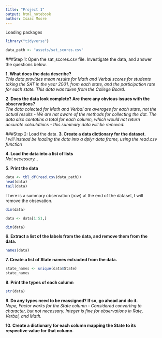 ```yaml
---
title: "Project 1"
output: html_notebook
author: Isaac Moore
---
```


Loading packages
```r
library("tidyverse")
```

```r
data_path <- "assets/sat_scores.csv"
```

###Step 1: Open the sat_scores.csv file. Investigate the data, and answer the questions below.

**1. What does the data describe?**  
*This data provides mean results for Math and Verbal scores for students taking the SAT in the year 2001, from each state, and the participation rate for each state. This data was taken from the College Board.*

**2. Does the data look complete? Are there any obvious issues with the observations?**  
*The data colected for Math and Verbal are averages for each state, not the actual results - We are not aware of the methods for collecting the dat. The data also contatins a total for each column, which would not return accurate calculations - this summary data will be removed.*

###Step 2: Load the data.
**3. Create a data dictionary for the dataset.**  
*I will instead be loading the data into a dplyr data frame, using the read.csv function*  

**4. Load the data into a list of lists**  
*Not necessary...*  

**5. Print the data**  
```r
data <- tbl_df(read.csv(data_path))
head(data)
tail(data)
```

There is a summary observation (row) at the end of the dataset, I will remove the obsevation.
```r
dim(data)
```
```r
data <- data[1:51,]
```

```r
dim(data)
```

**6. Extract a list of the labels from the data, and remove them from the data.**  
```r
names(data)
```

**7. Create a list of State names extracted from the data.**   
```r
state_names <- unique(data$State)
state_names
```
**8. Print the types of each column**  
```r
str(data)
```

**9. Do any types need to be reassigned? If so, go ahead and do it.**  
*Nope, Factor works for the State column - Considered converting to character, but not necessary.  Integer is fine for observations in Rate, Verbal, and Math.*

**10. Create a dictionary for each column mapping the State to its respective value for that column.**  
```r

```

